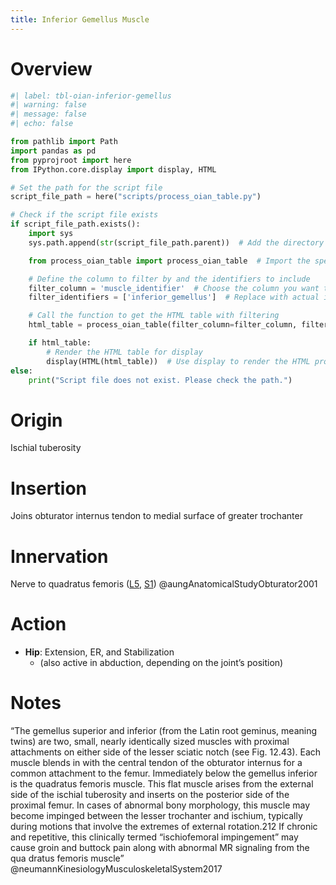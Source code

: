 ```yaml
---
title: Inferior Gemellus Muscle
---
```


# Overview


```python
#| label: tbl-oian-inferior-gemellus
#| warning: false
#| message: false
#| echo: false

from pathlib import Path
import pandas as pd
from pyprojroot import here
from IPython.core.display import display, HTML

# Set the path for the script file
script_file_path = here("scripts/process_oian_table.py")

# Check if the script file exists
if script_file_path.exists():
    import sys
    sys.path.append(str(script_file_path.parent))  # Add the directory of the script to the system path

    from process_oian_table import process_oian_table  # Import the specific function

    # Define the column to filter by and the identifiers to include
    filter_column = 'muscle_identifier'  # Choose the column you want to filter by
    filter_identifiers = ['inferior_gemellus']  # Replace with actual identifiers you want to include

    # Call the function to get the HTML table with filtering
    html_table = process_oian_table(filter_column=filter_column, filter_identifiers=filter_identifiers)

    if html_table:
        # Render the HTML table for display
        display(HTML(html_table))  # Use display to render the HTML properly
else:
    print("Script file does not exist. Please check the path.")

```


# Origin {#origin}
Ischial tuberosity




# Insertion {#insertion}

Joins obturator internus tendon to medial surface of greater trochanter

# Innervation {#innervation}

Nerve to quadratus femoris ([L5]({{< var ref-nerve-root.l5 >}}), [S1]({{< var ref-nerve-root.s1 >}})) @aungAnatomicalStudyObturator2001 


# Action {#action}

- **Hip**: Extension, ER, and Stabilization
    - (also active in abduction, depending on the joint’s position)



# Notes



“The gemellus	superior and inferior (from the Latin root geminus, meaning twins) are two, small, nearly identically sized muscles with proximal attachments on either side of the lesser sciatic notch (see Fig. 12.43). Each muscle blends in with the central tendon of the obturator internus for a common attachment to the femur. Immediately below the gemellus inferior is the quadratus	 femoris muscle. This flat muscle arises from the external side of the ischial tuberosity and inserts on the posterior side of the proximal femur. In cases of abnormal bony morphology, this muscle may become impinged between the lesser trochanter and ischium, typically during motions that involve the extremes of external rotation.212 If chronic and repetitive, this clinically termed “ischiofemoral impingement” may cause groin and buttock pain along with abnormal MR signaling from the qua­ dratus femoris muscle” @neumannKinesiologyMusculoskeletalSystem2017 
